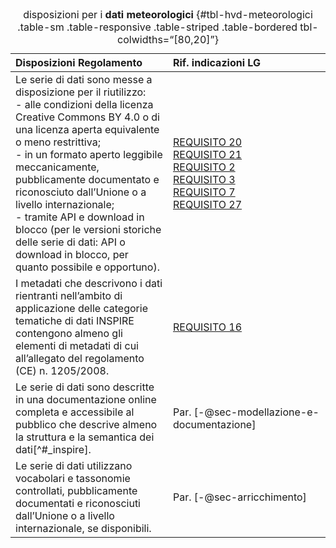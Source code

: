 :::{.column-page-inset-right}

| **Disposizioni Regolamento** | **Rif. indicazioni LG** |
| :--- | :--- |
| Le serie di dati sono messe a disposizione per il riutilizzo:<br>\- alle condizioni della licenza Creative Commons BY 4.0 o di una licenza aperta equivalente o meno restrittiva;<br>\- in un formato aperto leggibile meccanicamente, pubblicamente documentato e riconosciuto dall'Unione o a livello internazionale;<br>\- tramite API e download in blocco (per le versioni storiche delle serie di dati: API o download in blocco, per quanto possibile e opportuno). | [REQUISITO 20](capitolo-6.qmd#req-20)<br>[REQUISITO 21](capitolo-6.qmd#req-21)<br>[REQUISITO 2](capitolo-4.qmd#req-2)<br>[REQUISITO 3](capitolo-4.qmd#req-3)<br>[REQUISITO 7](capitolo-4.qmd#req-7)<br>[REQUISITO 27](capitolo-7.qmd#req-27) |
| I metadati che descrivono i dati rientranti nell'ambito di applicazione delle categorie tematiche di dati INSPIRE contengono almeno gli elementi di metadati di cui all'allegato del regolamento (CE) n. 1205/2008. | [REQUISITO 16](capitolo-4.qmd#req-16) |
| Le serie di dati sono descritte in una documentazione online completa e accessibile al pubblico che descrive almeno la struttura e la semantica dei dati[^#_inspire]. | Par. [-@sec-modellazione-e-documentazione] |
| Le serie di dati utilizzano vocabolari e tassonomie controllati, pubblicamente documentati e riconosciuti dall'Unione o a livello internazionale, se disponibili. | Par. [-@sec-arricchimento] |

: disposizioni per i **dati meteorologici** {#tbl-hvd-meteorologici .table-sm .table-responsive .table-striped .table-bordered tbl-colwidths="[80,20]"}

:::
